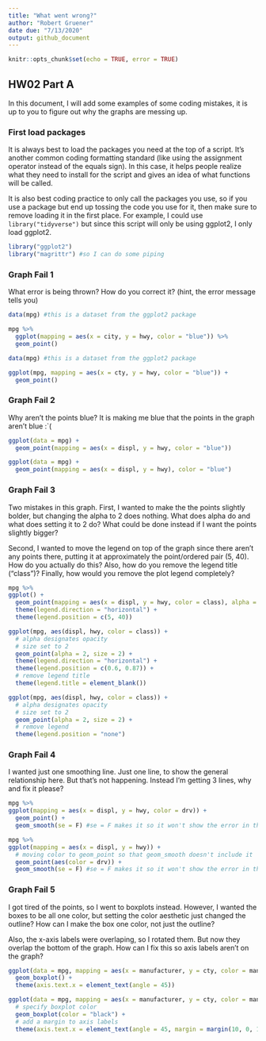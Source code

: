 ```yaml
---
title: "What went wrong?"
author: "Robert Gruener"
date due: "7/13/2020"
output: github_document
---
```


```r
knitr::opts_chunk$set(echo = TRUE, error = TRUE)
```

## HW02 Part A

In this document, I will add some examples of some coding mistakes, it is up to you to figure out why the graphs are messing up. 

### First load packages

It is always best to load the packages you need at the top of a script. It's another common coding formatting standard (like using the assignment operator instead of the equals sign). In this case, it helps people realize what they need to install for the script and gives an idea of what functions will be called. 

It is also best coding practice to only call the packages you use, so if you use a package but end up tossing the code you use for it, then make sure to remove loading it in the first place. For example, I could use `library("tidyverse")` but since this script will only be using ggplot2, I only load ggplot2.

```r
library("ggplot2")
library("magrittr") #so I can do some piping
```


### Graph Fail 1

What error is being thrown? How do you correct it? (hint, the error message tells you)

```r
data(mpg) #this is a dataset from the ggplot2 package

mpg %>% 
  ggplot(mapping = aes(x = city, y = hwy, color = "blue")) %>% 
  geom_point()

```
```r
data(mpg) #this is a dataset from the ggplot2 package

ggplot(mpg, mapping = aes(x = cty, y = hwy, color = "blue")) + 
  geom_point()
```

### Graph Fail 2
Why aren't the points blue? It is making me blue that the points in the graph aren't blue :`(
```r
ggplot(data = mpg) + 
  geom_point(mapping = aes(x = displ, y = hwy, color = "blue"))

```

```r
ggplot(data = mpg) + 
  geom_point(mapping = aes(x = displ, y = hwy), color = "blue")

```



### Graph Fail 3
Two mistakes in this graph. First, I wanted to make the the points slightly bolder, but changing the alpha to 2 does nothing. What does alpha do and what does setting it to 2 do? What could be done instead if I want the points slightly bigger? 

Second, I wanted to move the legend on top of the graph since there aren't any points there, putting it at approximately the point/ordered pair (5, 40). How do you actually do this? Also, how do you remove the legend title ("class")? Finally, how would you remove the plot legend completely?
```r
mpg %>% 
ggplot() + 
  geom_point(mapping = aes(x = displ, y = hwy, color = class), alpha = 2) + 
  theme(legend.direction = "horizontal") + 
  theme(legend.position = c(5, 40))

```

```r
ggplot(mpg, aes(displ, hwy, color = class)) + 
  # alpha designates opacity
  # size set to 2
  geom_point(alpha = 2, size = 2) +
  theme(legend.direction = "horizontal") + 
  theme(legend.position = c(0.6, 0.87)) +
  # remove legend title
  theme(legend.title = element_blank())

```
```r
ggplot(mpg, aes(displ, hwy, color = class)) + 
  # alpha designates opacity
  # size set to 2
  geom_point(alpha = 2, size = 2) +
  # remove legend
  theme(legend.position = "none")

```

### Graph Fail 4
I wanted just one smoothing line. Just one line, to show the general relationship here. But that's not happening. Instead I'm getting 3 lines, why and fix it please?

```r
mpg %>% 
ggplot(mapping = aes(x = displ, y = hwy, color = drv)) + 
  geom_point() + 
  geom_smooth(se = F) #se = F makes it so it won't show the error in the line of fit
```
```r
mpg %>% 
ggplot(mapping = aes(x = displ, y = hwy)) + 
  # moving color to geom_point so that geom_smooth doesn't include it
  geom_point(aes(color = drv)) + 
  geom_smooth(se = F) #se = F makes it so it won't show the error in the line of fit
```
### Graph Fail 5
I got tired of the points, so I went to boxplots instead. However, I wanted the boxes to be all one color, but setting the color aesthetic just changed the outline? How can I make the box one color, not just the outline? 

Also, the x-axis labels were overlaping, so I rotated them. But now they overlap the bottom of the graph. How can I fix this so axis labels aren't on the graph?


```r
ggplot(data = mpg, mapping = aes(x = manufacturer, y = cty, color = manufacturer)) + 
  geom_boxplot() + 
  theme(axis.text.x = element_text(angle = 45))
```
```r
ggplot(data = mpg, mapping = aes(x = manufacturer, y = cty, color = manufacturer)) + 
  # specify boxplot color
  geom_boxplot(color = "black") + 
  # add a margin to axis labels
  theme(axis.text.x = element_text(angle = 45, margin = margin(10, 0, 10, 0)))
```


